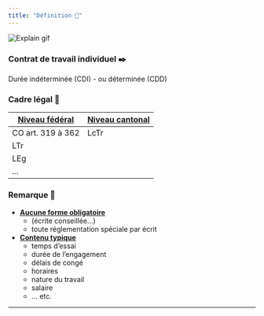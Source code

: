 ```yaml
---
title: "Définition 📝"
---
```


![Explain gif](https://media.giphy.com/media/mEK4tajXTbuA4wTLZO/giphy.gif)

### Contrat de travail individuel ✒️
<CardGroup cols={2}>
  <Card title="CDI" icon="square-1">
    Durée indéterminée (CDI)
  </Card>
  <Card title="CDD" icon="square-2">
    - ou déterminée (CDD)
  </Card>
</CardGroup>

### Cadre légal 📜

  | <b><u>Niveau fédéral</u></b> | <b><u>Niveau cantonal</u></b> |
  | ---------------------------- | ---------------------------- |
  | CO art. 319 à 362            | LcTr                         |
  | LTr                          |                              |
  | LEg                          |                              |
  | ...                          |                              |

### Remarque 🤔

- <b><u>Aucune forme obligatoire</u></b>
  - (écrite conseillée…)
  - toute réglementation spéciale par écrit
- <b><u>Contenu typique</u></b>
  - temps d’essai
  - durée de l’engagement
  - délais de congé
  - horaires
  - nature du travail
  - salaire
  - … etc.

<hr />